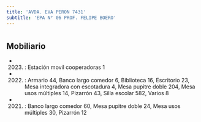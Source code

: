 ```yaml
---
title: 'AVDA. EVA PERON 7431'
subtitle: 'EPA N° 06 PROF. FELIPE BOERO'
---
```


#


## Mobiliario

*  (2023) : Estación movil cooperadoras 1 

*  (2022) : Armario 44, Banco largo comedor 6, Biblioteca 16, Escritorio 23, Mesa integradora con escotadura 4, Mesa pupitre doble 204, Mesa usos múltiples 14, Pizarrón 43, Silla escolar 582, Varios 8 

*  (2021) : Banco largo comedor 60, Mesa pupitre doble 24, Mesa usos múltiples 30, Pizarrón 12 




